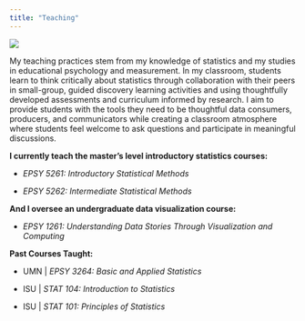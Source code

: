 ```yaml
---
title: "Teaching"
---
```


![](files/background-web/‎background-web.‎001.jpeg)

My teaching practices stem from my knowledge of statistics and my studies in educational psychology and measurement. In my classroom, students learn to think critically about statistics through collaboration with their peers in small-group, guided discovery learning activities and using thoughtfully developed assessments and curriculum informed by research. I aim to provide students with the tools they need to be thoughtful data consumers, producers, and communicators while creating a classroom atmosphere where students feel welcome to ask questions and participate in meaningful discussions.

**I currently teach the master's level introductory statistics courses:**

-   *EPSY 5261: Introductory Statistical Methods*

-   *EPSY 5262: Intermediate Statistical Methods*

**And I oversee an undergraduate data visualization course:**

-   *EPSY 1261: Understanding Data Stories Through Visualization and Computing*

**Past Courses Taught:**

-   UMN \| *EPSY 3264: Basic and Applied Statistics*

-   ISU \| *STAT 104: Introduction to Statistics*

-   ISU \| *STAT 101: Principles of Statistics*
